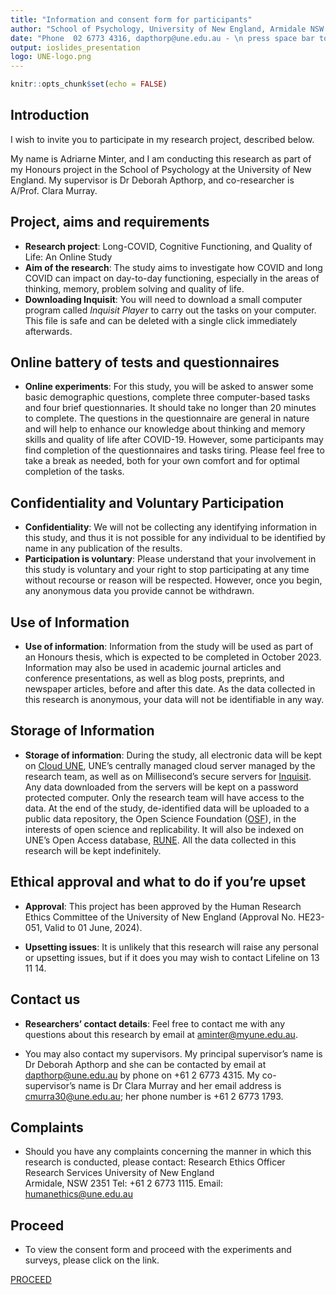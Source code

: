 ```yaml
---
title: "Information and consent form for participants"
author: "School of Psychology, University of New England, Armidale NSW 2351, Australia"
date: "Phone  02 6773 4316, dapthorp@une.edu.au - \n press space bar to scroll through"
output: ioslides_presentation
logo: UNE-logo.png
---
```


```r
knitr::opts_chunk$set(echo = FALSE)
```

<script src="https://ajax.googleapis.com/ajax/libs/jquery/1.12.2/jquery.min.js"></script>

<script>
    $(document).ready(function() {
      $('slide:not(.title-slide, .backdrop, .segue)').append('<footer label=\"Please press the space bar or arrow keys to navigate through\"></footer>');    
    })
</script>

<style>
  footer:after {
    content: attr(label);
    font-size: 12pt;
    position: absolute;
    bottom: 20px;
    left: 120px;
    line-height: 1.9;
  }
</style>
## Introduction

I wish to invite you to participate in my research project, described below.

My name is Adriarne Minter, and I am conducting this research as part of my Honours project in the School of Psychology at the University of New England. My supervisor is Dr Deborah Apthorp, and co-researcher is A/Prof. Clara Murray. 

## Project, aims and requirements

- **Research project**: Long-COVID, Cognitive Functioning, and Quality of Life: An Online Study
- **Aim of the research**: The study aims to investigate how COVID and long COVID can impact on day-to-day functioning, especially in the areas of thinking, memory, problem solving and quality of life. 
- **Downloading Inquisit**: You will need to download a small computer program called *Inquisit Player* to carry out the tasks on your computer. This file is safe and can be deleted with a single click immediately afterwards. 

## Online battery of tests and questionnaires

- **Online experiments**: For this study, you will be asked to answer some basic demographic questions, complete three computer-based tasks and four brief questionnaries. It should take no longer than 20 minutes to complete. The questions in the questionnaire are general in nature and will help to enhance our knowledge about thinking and memory skills and quality of life after COVID-19. However, some participants may find completion of the questionnaires and tasks tiring. Please feel free to take a break as needed, both for your own comfort and for optimal completion of the tasks. 



## Confidentiality and Voluntary Participation

- **Confidentiality**: We will not be collecting any identifying information in this study, and thus it is not possible for any individual to be identified by name in any publication of the results.
- **Participation is voluntary**: Please understand that your involvement in this study is voluntary and your right to stop participating at any time without recourse or reason will be respected. However, once you begin, any anonymous data you provide cannot be withdrawn.

## Use of Information

- **Use of information**: Information from the study will be used as part of an Honours thesis, which is expected to be completed in October 2023. Information may also be used in academic journal articles and conference presentations, as well as blog posts, preprints, and newspaper articles, before and after this date. As the data collected in this research is anonymous, your data will not be identifiable in any way.

## Storage of Information

- **Storage of information**: During the study, all electronic data will be kept on [Cloud UNE](https://cloud.une.edu.au/), UNE’s centrally managed cloud server managed by the research team, as well as on Millisecond’s secure servers for [Inquisit](https://www.millisecond.com/). Any data downloaded from the servers will be kept on a password protected computer. Only the research team will have access to the data. At the end of the study, de-identified data will be uploaded to a public data repository, the Open Science Foundation ([OSF](https://osf.io/)), in the interests of open science and replicability. It will also be indexed on UNE’s Open Access database, [RUNE](https://rune.une.edu.au/web/index.jsp). All the data collected in this research will be kept indefinitely.


## Ethical approval and what to do if you're upset

- **Approval**: This project has been approved by the Human Research Ethics Committee of the University of New England (Approval No. HE23-051, Valid to 01 June, 2024).

- **Upsetting issues**: It is unlikely that this research will raise any personal or upsetting issues, but if it does you may wish to contact Lifeline on 13 11 14.


## Contact us

- **Researchers' contact details**: Feel free to contact me with any questions about this research by email at [aminter@myune.edu.au](mailto:aminter@myune.edu.au).

- You may also contact my supervisors. My principal supervisor’s name is Dr Deborah Apthorp and she can be contacted by email at [dapthorp@une.edu.au](mailto:dapthorp@une.edu.au) by phone on +61 2 6773 4315. My co-supervisor’s name is Dr Clara Murray and her email address is [cmurra30@une.edu.au](mailto:cmurra30@une.edu.au); her phone number is +61 2 6773 1793.

## Complaints 

- Should you have any complaints concerning the manner in which this research is conducted, please contact:
Research Ethics Officer 
Research Services
University of New England   
Armidale, NSW  2351
Tel: +61 2 6773 1115.
Email: [humanethics@une.edu.au](humanethics@une.edu.au)

## Proceed 

- To view the consent form and proceed with the experiments and surveys, please click on the link. 

[PROCEED](https://mili2nd.co/p3cc)
